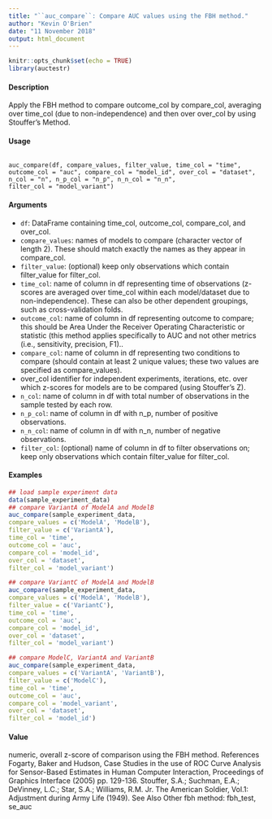```yaml
---
title: "``auc_compare``: Compare AUC values using the FBH method."
author: "Kevin O'Brien"
date: "11 November 2018"
output: html_document
---
```


```r
knitr::opts_chunk$set(echo = TRUE)
library(auctestr)
```


#### Description
Apply the FBH method to compare outcome_col by compare_col, averaging over time_col (due
to non-independence) and then over over_col by using Stouffer’s Method.

#### Usage

<pre><code>
auc_compare(df, compare_values, filter_value, time_col = "time",
outcome_col = "auc", compare_col = "model_id", over_col = "dataset",
n_col = "n", n_p_col = "n_p", n_n_col = "n_n",
filter_col = "model_variant")
</code></pre>

#### Arguments
* ``df``: DataFrame containing time_col, outcome_col, compare_col, and over_col.
* ``compare_values``: names of models to compare (character vector of length 2). These should match exactly the names as they appear in compare_col.
* ``filter_value``: (optional) keep only observations which contain filter_value for filter_col.
* ``time_col``: name of column in df representing time of observations (z-scores are averaged over time_col within each model/dataset due to non-independence). These can also be other dependent groupings, such as cross-validation folds.
* ``outcome_col``: name of column in df representing outcome to compare; this should be Area Under the Receiver Operating Characteristic or statistic (this method applies specifically to AUC and not other metrics (i.e., sensitivity, precision, F1)..
* ``compare_col``: name of column in df representing two conditions to compare (should contain at least 2 unique values; these two values are specified as compare_values).
* over_col identifier for independent experiments, iterations, etc. over which z-scores for models are to be compared (using Stouffer's Z).
* ``n_col``: name of column in df with total number of observations in the sample tested by each row.
* ``n_p_col``: name of column in df with n_p, number of positive observations.
* ``n_n_col``: name of column in df with n_n, number of negative observations.
* ``filter_col``: (optional) name of column in df to filter observations on; keep only observations which contain filter_value for filter_col.

#### Examples
```r
## load sample experiment data
data(sample_experiment_data)
## compare VariantA of ModelA and ModelB
auc_compare(sample_experiment_data,
compare_values = c('ModelA', 'ModelB'),
filter_value = c('VariantA'),
time_col = 'time',
outcome_col = 'auc',
compare_col = 'model_id',
over_col = 'dataset',
filter_col = 'model_variant')
```

```r
## compare VariantC of ModelA and ModelB
auc_compare(sample_experiment_data,
compare_values = c('ModelA', 'ModelB'),
filter_value = c('VariantC'),
time_col = 'time',
outcome_col = 'auc',
compare_col = 'model_id',
over_col = 'dataset',
filter_col = 'model_variant')
```

```r
## compare ModelC, VariantA and VariantB
auc_compare(sample_experiment_data,
compare_values = c('VariantA', 'VariantB'),
filter_value = c('ModelC'),
time_col = 'time',
outcome_col = 'auc',
compare_col = 'model_variant',
over_col = 'dataset',
filter_col = 'model_id')
```


#### Value
numeric, overall z-score of comparison using the FBH method.
References
Fogarty, Baker and Hudson, Case Studies in the use of ROC Curve Analysis for Sensor-Based
Estimates in Human Computer Interaction, Proceedings of Graphics Interface (2005) pp. 129-136.
Stouffer, S.A.; Suchman, E.A.; DeVinney, L.C.; Star, S.A.; Williams, R.M. Jr. The American
Soldier, Vol.1: Adjustment during Army Life (1949).
See Also
Other fbh method: fbh_test, se_auc